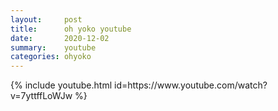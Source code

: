 ```yaml
---
layout:     post
title:      oh yoko youtube
date:       2020-12-02
summary:    youtube
categories: ohyoko
---
```


{% include youtube.html id=https://www.youtube.com/watch?v=7yttffLoWJw %}

